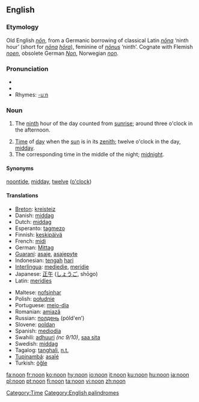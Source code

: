 ==English==
{{wikipedia}}
===Etymology===
Old English ''[[non#Old English|nōn]]'', from a Germanic borrowing of classical Latin ''[[nona|nōna]]'' ‘ninth hour’ (short for ''[[nona|nōna]] [[hora|hōra]]''), feminine of ''[[nonus|nōnus]]'' ‘ninth’.  Cognate with Flemish ''[[noen]]'', obsolete German ''[[Non]]'', Norwegian ''[[non#Norwegian|non]]''.

===Pronunciation===
*{{IPA|/nuːn/}}
*{{audio|en-us-noon.ogg|Audio (US)}}
*Rhymes: [[Rhymes:English:-uːn|-uːn]]

===Noun===
{{en-noun}}

# {{obsolete}} The [[ninth]] hour of the day counted from [[sunrise]]; around three o'clock in the afternoon.
# [[time|Time]] of [[day]] when the [[sun]] is in its [[zenith]]; twelve o'clock in the day, [[midday]].
# The corresponding time in the middle of the night; [[midnight]].

====Synonyms====
[[noontide]], [[midday]], [[twelve]] ([[o'clock]])

====Translations====
{{trans-top|midday}}
*[[Breton]]: [[kreisteiz]] {{m}}
*Danish: [[middag]]
*Dutch: [[middag]] {{m}}
*Esperanto: [[tagmezo]]
*Finnish: [[keskipäivä]]
*French: [[midi]] {{m}}
*German: [[Mittag]] {{m}}
*[[Guaraní]]: [[asaje]], [[asajepyte]]
*Indonesian: [[tengah]] [[hari]]
*[[Interlingua]]: [[mediedie]], [[meridie]]
*Japanese: [[正午]] ([[しょうご]], shōgo)
*Latin: [[meridies]] {{m}}
{{trans-mid}}
*Maltese: [[nofsinhar]]
*Polish: [[południe]] {{n}}
*Portuguese: [[meio-dia]] {{m}}
*Romanian: [[amiază]] {{f}}
*Russian: [[полдень]] (póld'en’) {{m}}
*Slovene: [[poldan]] {{m}}
*Spanish: [[mediodia]]
*Swahili: [[adhuuri]] ''(nc 9/10)'', [[saa sita]]
*Swedish: [[middag]] {{c}}
*Tagalog: [[tanghali]], [[n.t.]]
*[[Tupinambá]]: [[asaîé]]
*Turkish: [[öğle]]
{{trans-bottom}}

[[Category:Time]]
[[Category:English palindromes]]

[[fa:noon]]
[[fr:noon]]
[[ko:noon]]
[[hy:noon]]
[[io:noon]]
[[it:noon]]
[[ku:noon]]
[[hu:noon]]
[[ja:noon]]
[[pl:noon]]
[[pt:noon]]
[[fi:noon]]
[[ta:noon]]
[[vi:noon]]
[[zh:noon]]
